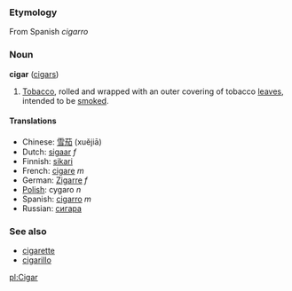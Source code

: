 ===Etymology===
From Spanish ''cigarro''

===Noun===
'''cigar''' ([[cigars]])

# [[Tobacco]], rolled and wrapped with an outer covering of tobacco [[leaves]], intended to be [[smoke]]d.

====Translations====
*Chinese: [[雪茄]] (xuějiā)
*Dutch: [[sigaar]] ''f''
*Finnish: [[sikari]]
*French: [[cigare]] ''m''
*German: [[Zigarre]] ''f''
*[[Polish]]: cygaro ''n''
*Spanish: [[cigarro]] ''m''
*Russian: [[сигара]]

===See also===
*[[cigarette]]
*[[cigarillo]]

[[pl:Cigar]]